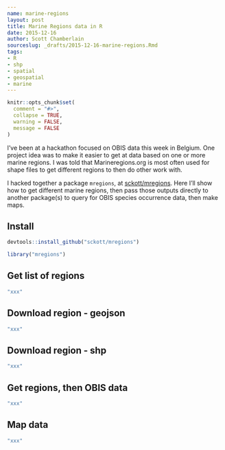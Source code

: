 ```yaml
---
name: marine-regions
layout: post
title: Marine Regions data in R
date: 2015-12-16
author: Scott Chamberlain
sourceslug: _drafts/2015-12-16-marine-regions.Rmd
tags:
- R
- shp
- spatial
- geospatial
- marine
---
```


```r
knitr::opts_chunk$set(
  comment = "#>",
  collapse = TRUE,
  warning = FALSE,
  message = FALSE
)
```

I've been at a hackathon focused on OBIS data this week in Belgium. One project idea was to make it easier to get at data based on one or more marine regions. I was told that Marineregions.org is most often used for shape files to get different regions to then do other work with.

I hacked together a package `mregions`, at [sckott/mregions][mregions]. Here I'll show how to get different marine regions, then pass those outputs directly to another package(s) to query for OBIS species occurrence data, then make maps.

## Install

```r
devtools::install_github("sckott/mregions")
```

```r
library("mregions")
```

## Get list of regions

```r
"xxx"
```

## Download region - geojson

```r
"xxx"
```

## Download region - shp

```r
"xxx"
```

## Get regions, then OBIS data

```r
"xxx"
```

## Map data

```r
"xxx"
```

[mregions]: https://github.com/sckott/mregions
